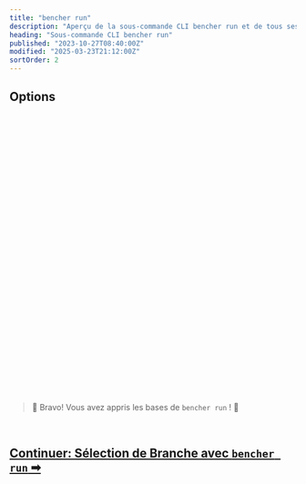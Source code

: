 ```yaml
---
title: "bencher run"
description: "Aperçu de la sous-commande CLI bencher run et de tous ses flags, arguments, et fonctionnalités"
heading: "Sous-commande CLI bencher run"
published: "2023-10-27T08:40:00Z"
modified: "2025-03-23T21:12:00Z"
sortOrder: 2
---
```



<Intro />

<Cmd />

<BenchmarkCommand />

## Options

<Project />

<br />

<Token />

<br />

<BranchSelection />

<br />

<Testbed />

<br />

<Thresholds />

<br />

<Adapters />

<br />

<Iter />

<br />

<Fold />

<br />

<Backdate />

<br />

<AllowFailure />

<br />

<Format />

<br />

<Quiet />

<br />

<GitHubActions />

<br />

<CiOnlyThresholds />

<br />

<CiOnlyOnAlert />

<br />

<CiId />

<br/>

<CiNumber />

<br/>

<Shell />

<br />

<Flag />

<br />

<Exec />

<br />

<Host />

<br />

<InsecureHost />

<br />

<NativeTls />

<br />

<Timeout />

<br />

<Attempts />

<br />

<RetryAfter />

<br />

<DryRun />

<br />

<Help />

<br />
<br />

> 🐰 Bravo! Vous avez appris les bases de <code>bencher run</code> ! 🎉

<br/>

<h2><a href="/fr/docs/explanation/branch-selection/">Continuer: Sélection de Branche avec <code>bencher run</code> ➡</a></h2>